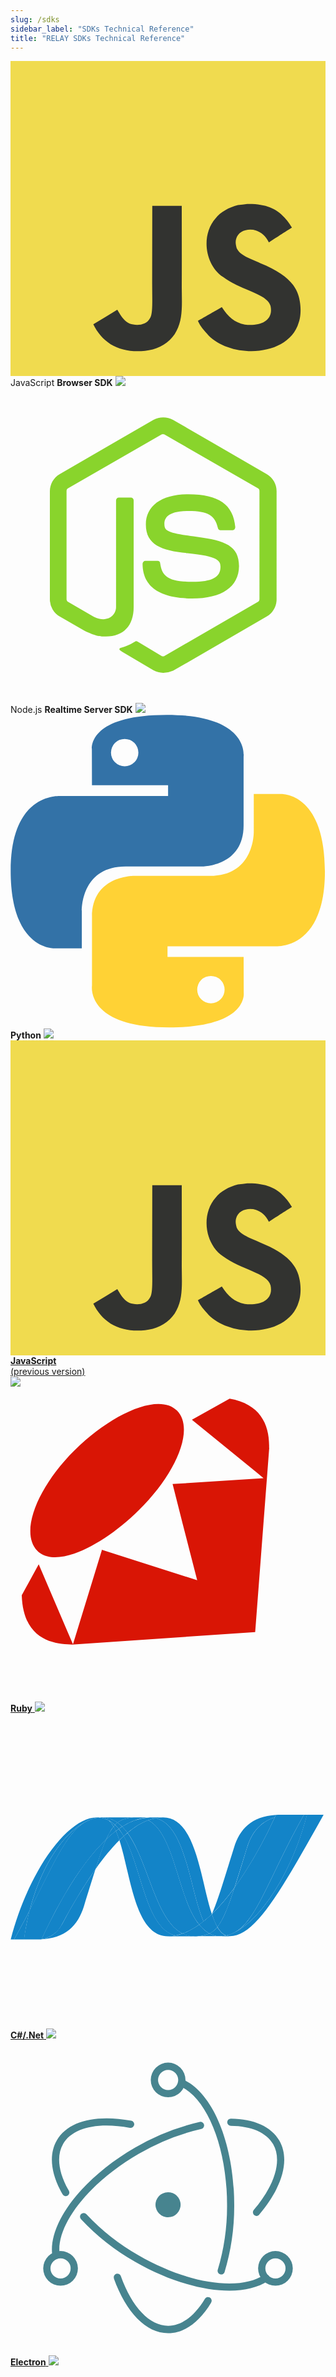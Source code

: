 ---
slug: /sdks
sidebar_label: "SDKs Technical Reference"
title: "RELAY SDKs Technical Reference"
---


<div>
<div className="sdks sdks-flex">
    <div className="box">
    <svg style={{height: '40px', marginTop: '5px', marginBottom: '5px'}} xmlns="http://www.w3.org/2000/svg" viewBox="0 0 1052 1052"><path fill="#f0db4f" d="M0 0h1052v1052H0z" /><path d="M965.9 801.1c-7.7-48-39-88.3-131.7-125.9-32.2-14.8-68.1-25.399-78.8-49.8-3.8-14.2-4.3-22.2-1.9-30.8 6.9-27.9 40.2-36.6 66.6-28.6 17 5.7 33.1 18.801 42.8 39.7 45.4-29.399 45.3-29.2 77-49.399-11.6-18-17.8-26.301-25.4-34-27.3-30.5-64.5-46.2-124-45-10.3 1.3-20.699 2.699-31 4-29.699 7.5-58 23.1-74.6 44-49.8 56.5-35.6 155.399 25 196.1 59.7 44.8 147.4 55 158.6 96.9 10.9 51.3-37.699 67.899-86 62-35.6-7.4-55.399-25.5-76.8-58.4-39.399 22.8-39.399 22.8-79.899 46.1 9.6 21 19.699 30.5 35.8 48.7 76.2 77.3 266.899 73.5 301.1-43.5 1.399-4.001 10.6-30.801 3.199-72.101zm-394-317.6h-98.4c0 85-.399 169.4-.399 254.4 0 54.1 2.8 103.7-6 118.9-14.4 29.899-51.7 26.2-68.7 20.399-17.3-8.5-26.1-20.6-36.3-37.699-2.8-4.9-4.9-8.7-5.601-9-26.699 16.3-53.3 32.699-80 49 13.301 27.3 32.9 51 58 66.399 37.5 22.5 87.9 29.4 140.601 17.3 34.3-10 63.899-30.699 79.399-62.199 22.4-41.3 17.6-91.3 17.4-146.6.5-90.2 0-180.4 0-270.9z" fill="#323330" /></svg>
    <span>JavaScript</span>
    <strong>Browser SDK</strong>
    <img style={{marginTop: '5px'}} src="https://img.shields.io/npm/v/@signalwire/js.svg?color=brightgreen" />
    <Link to="/sdks/reference/browser-sdk/" />
    </div>
    <div className="box">
    <svg style={{height: '50px'}} viewBox="0 0 32 32" xmlns="http://www.w3.org/2000/svg"><path d="M15.516 28.952a2.09 2.09 0 0 1-1.002-.263l-3.17-1.883c-.478-.262-.24-.358-.096-.405.644-.215.763-.263 1.43-.644.072-.048.167-.024.239.024l2.432 1.454c.095.048.214.048.286 0l9.513-5.507c.095-.048.143-.143.143-.263v-10.99c0-.12-.048-.215-.143-.263L15.635 4.73c-.096-.048-.215-.048-.286 0l-9.513 5.483c-.096.048-.143.167-.143.262v10.991c0 .096.047.215.143.263l2.599 1.502c1.406.715 2.288-.12 2.288-.954V11.428a.29.29 0 0 1 .286-.286h1.216a.29.29 0 0 1 .287.286v10.848c0 1.884-1.026 2.98-2.814 2.98-.548 0-.977 0-2.193-.596L5 23.23A2.012 2.012 0 0 1 4 21.49V10.497c0-.715.381-1.383 1.001-1.74l9.513-5.508a2.128 2.128 0 0 1 2.003 0l9.513 5.508a2.012 2.012 0 0 1 1.001 1.74V21.49c0 .716-.381 1.383-1.001 1.74l-9.513 5.508a2.44 2.44 0 0 1-1.001.215zm2.932-7.558c-4.172 0-5.03-1.907-5.03-3.529a.29.29 0 0 1 .286-.286h1.24c.142 0 .262.096.262.239.19 1.263.739 1.883 3.266 1.883 2.003 0 2.861-.453 2.861-1.526 0-.62-.238-1.073-3.362-1.383-2.598-.262-4.22-.834-4.22-2.908 0-1.931 1.622-3.076 4.34-3.076 3.051 0 4.553 1.05 4.744 3.338a.385.385 0 0 1-.072.215c-.047.047-.119.095-.19.095h-1.24a.28.28 0 0 1-.262-.215c-.286-1.31-1.025-1.74-2.98-1.74-2.194 0-2.456.763-2.456 1.335 0 .691.31.906 3.266 1.288 2.933.381 4.315.93 4.315 2.98-.023 2.098-1.74 3.29-4.768 3.29z" fill="#89D42C" /></svg>
    <span>Node.js</span>
    <strong>Realtime Server SDK</strong>
    <img style={{marginTop: '5px'}} src="https://img.shields.io/npm/v/@signalwire/realtime-api.svg?color=brightgreen" />
    <Link to="/sdks/reference/realtime-sdk" />
    </div>
</div>
<div className="sdks sdks-grid" style={{marginTop: '30px'}}>
    <div className="box">
    <svg style={{height: '50px'}} viewBox="0 0 256 255" xmlns="http://www.w3.org/2000/svg" preserveAspectRatio="xMidYMid"><path d="M126.916.072c-64.832 0-60.784 28.115-60.784 28.115l.072 29.128h61.868v8.745H41.631S.145 61.355.145 126.77c0 65.417 36.21 63.097 36.21 63.097h21.61v-30.356s-1.165-36.21 35.632-36.21h61.362s34.475.557 34.475-33.319V33.97S194.67.072 126.916.072zM92.802 19.66a11.12 11.12 0 0 1 11.13 11.13 11.12 11.12 0 0 1-11.13 11.13 11.12 11.12 0 0 1-11.13-11.13 11.12 11.12 0 0 1 11.13-11.13z" fill="#3372a7" /><path d="M128.757 254.126c64.832 0 60.784-28.115 60.784-28.115l-.072-29.127H127.6v-8.745h86.441s41.486 4.705 41.486-60.712c0-65.416-36.21-63.096-36.21-63.096h-21.61v30.355s1.165 36.21-35.632 36.21h-61.362s-34.475-.557-34.475 33.32v56.013s-5.235 33.897 62.518 33.897zm34.114-19.586a11.12 11.12 0 0 1-11.13-11.13 11.12 11.12 0 0 1 11.13-11.131 11.12 11.12 0 0 1 11.13 11.13 11.12 11.12 0 0 1-11.13 11.13z" fill="#ffd235" /></svg>
    <strong>Python</strong>
    <img style={{marginTop: '5px'}} src="https://img.shields.io/pypi/v/signalwire?color=brightgreen" />
    <a href="https://docs.signalwire.com/reference/relay-sdk-python" />
    </div>
    <div className="box">
    <svg style={{height: '40px', marginTop: '5px', marginBottom: '5px'}} xmlns="http://www.w3.org/2000/svg" viewBox="0 0 1052 1052"><path fill="#f0db4f" d="M0 0h1052v1052H0z" /><path d="M965.9 801.1c-7.7-48-39-88.3-131.7-125.9-32.2-14.8-68.1-25.399-78.8-49.8-3.8-14.2-4.3-22.2-1.9-30.8 6.9-27.9 40.2-36.6 66.6-28.6 17 5.7 33.1 18.801 42.8 39.7 45.4-29.399 45.3-29.2 77-49.399-11.6-18-17.8-26.301-25.4-34-27.3-30.5-64.5-46.2-124-45-10.3 1.3-20.699 2.699-31 4-29.699 7.5-58 23.1-74.6 44-49.8 56.5-35.6 155.399 25 196.1 59.7 44.8 147.4 55 158.6 96.9 10.9 51.3-37.699 67.899-86 62-35.6-7.4-55.399-25.5-76.8-58.4-39.399 22.8-39.399 22.8-79.899 46.1 9.6 21 19.699 30.5 35.8 48.7 76.2 77.3 266.899 73.5 301.1-43.5 1.399-4.001 10.6-30.801 3.199-72.101zm-394-317.6h-98.4c0 85-.399 169.4-.399 254.4 0 54.1 2.8 103.7-6 118.9-14.4 29.899-51.7 26.2-68.7 20.399-17.3-8.5-26.1-20.6-36.3-37.699-2.8-4.9-4.9-8.7-5.601-9-26.699 16.3-53.3 32.699-80 49 13.301 27.3 32.9 51 58 66.399 37.5 22.5 87.9 29.4 140.601 17.3 34.3-10 63.899-30.699 79.399-62.199 22.4-41.3 17.6-91.3 17.4-146.6.5-90.2 0-180.4 0-270.9z" fill="#323330" /></svg>
    <strong>JavaScript</strong>
    <div style={{fontSize: '0.9em', marginTop: '-0.3em'}}>(previous version)</div>
    <img style={{marginTop: '5px'}} src="https://img.shields.io/badge/npm-v1.2.7-brightgreen" />
    <a href="https://docs.signalwire.com/reference/relay-sdk-js" />
    </div>
    <div className="box">
    <svg style={{height: '50px'}} viewBox="4 4 28 28" xmlns="http://www.w3.org/2000/svg"><path d="M23.476 5.076c2.78.481 3.569 2.382 3.51 4.373L27 9.42l-1.251 16.398-16.266 1.114h.014c-1.35-.057-4.36-.18-4.497-4.388l1.508-2.75 2.584 6.037.461 1.075 2.571-8.382-.027.006.014-.028 8.484 2.71-1.28-4.978-.907-3.575 8.085-.522-.564-.467-5.804-4.732 3.354-1.871-.003.01zM9.703 9.65c3.264-3.238 7.477-5.152 9.095-3.52 1.615 1.63-.097 5.597-3.367 8.833-3.266 3.238-7.428 5.256-9.042 3.628-1.62-1.63.041-5.7 3.31-8.938l.004-.003z" fill="#D91505" /></svg>
    <strong>Ruby</strong>
    <img style={{marginTop: '5px'}} src="https://img.shields.io/gem/v/signalwire.svg?color=brightgreen&label=rubygems" />
    <a href="https://docs.signalwire.com/reference/relay-sdk-ruby" />
    </div>
    <div className="box">
    <svg style={{height: '50px'}} viewBox="2 2 28 28" xmlns="http://www.w3.org/2000/svg"><g fill="#1384C8" fillRule="evenodd"><path d="M11.68 13.26c1 3.07 1.38 8.54 4.31 8.54.23 0 .45-.03.68-.07-2.67-.62-2.98-6.03-4.6-8.83l-.39.36" /><path d="M12.06 12.9c1.63 2.8 1.94 8.21 4.6 8.83.22-.04.43-.1.64-.17-2.4-1.17-3.06-6.42-4.9-8.95l-.34.29" /><path d="M14.4 11.23a5.17 5.17 0 0 0-2.48.82c.17.17.33.35.48.56.62-.51 1.23-.9 1.84-1.12.23-.09.46-.15.69-.2a2.12 2.12 0 0 0-.53-.06m4.76 9.25c.25-.2.5-.4.74-.64-1.02-3.05-1.38-8.6-4.34-8.6-.2 0-.42.02-.63.06 2.69.67 3.03 6.52 4.23 9.18" /><path d="M14.93 11.3a2.12 2.12 0 0 0-.53-.07h1.17c-.22 0-.43.03-.64.07m4.18 9.83a4.37 4.37 0 0 1-.33-.36c-.5.35-1 .62-1.48.8a2.28 2.28 0 0 0 1.02.23c.55 0 .99-.07 1.36-.25-.2-.1-.4-.25-.57-.42m-4.87-9.64c2.4 1.26 2.62 6.96 4.54 9.28l.38-.29c-1.2-2.66-1.54-8.51-4.23-9.18-.23.04-.46.1-.69.19" /><path d="M12.4 12.6c1.84 2.54 2.5 7.79 4.9 8.96.49-.17.98-.44 1.48-.79-1.92-2.32-2.13-8.02-4.54-9.28-.61.23-1.22.6-1.84 1.12m-1.9.58c-.3.65-.59 1.51-.94 2.64.7-1 1.42-1.87 2.12-2.57-.1-.3-.2-.57-.31-.82-.3.22-.58.47-.87.75" /><path d="M11.62 12.26l-.25.18c.1.25.21.52.3.82l.4-.36a5.07 5.07 0 0 0-.45-.64" /><path d="M11.93 12.05l-.3.2c.15.2.3.42.43.65l.34-.3c-.15-.2-.3-.38-.47-.55M28.35 11c-1.36 5.25-4.2 9.47-6.59 10.54l-.13.05h-.02l-.04.02h-.01l-.06.03h-.03l-.03.02h-.02l-.03.02-.05.01h-.02l-.04.02h-.02l-.04.01-.04.01c.1.04.22.06.34.06 2.26 0 4.54-4.05 8.31-10.79h-1.48zm-19.29.45h.01l.04-.02h.01l.01-.01.04-.01.09-.04h.01l.04-.01h.02l.03-.02h.02l.12-.03h.02l.04-.01h.01l.04-.02.08-.01h.07l.04-.01h.02l.08-.02h-.24c-2.55 0-6.06 4.72-7.64 10.84h.3c.51-.9.96-1.76 1.38-2.56 1.1-4.33 3.36-7.29 5.36-8.07m1.44 1.74c.29-.28.58-.53.87-.75a4.1 4.1 0 0 0-.21-.4 4.9 4.9 0 0 0-.66 1.15" /><path d="M10.7 11.48c.17.14.32.34.46.57l.13-.15a2.55 2.55 0 0 0-.58-.42M3.7 19.52c2.32-4.47 3.42-7.3 5.36-8.07-2 .78-4.25 3.74-5.36 8.07" /><path d="M11.3 11.9l-.14.14.2.4.26-.18c-.1-.13-.21-.25-.33-.36M4.75 22.06h-.08l-.1.01c2.35-.06 3.42-1.24 3.96-2.95.4-1.3.73-2.38 1.03-3.3a46.74 46.74 0 0 0-2.97 4.9c-.48.88-1.21 1.26-1.84 1.34" /><path d="M4.75 22.06A2.43 2.43 0 0 0 6.6 20.7c1-1.85 1.98-3.5 2.97-4.88.35-1.13.65-1.99.94-2.64-1.96 1.86-3.93 4.97-5.75 8.87M3.7 19.52c-.42.8-.87 1.66-1.38 2.56h.89c.12-.9.28-1.75.49-2.56" /><path d="M9.82 11.25H9.8l-.04.01h-.02l-.03.01h-.02l-.07.02H9.6a.3.3 0 0 1-.04 0l-.02.01h-.03l-.02.01-.12.03h-.02l-.03.02H9.3l-.04.02h-.01l-.09.03-.04.01-.01.01-.04.01-.01.01c-1.95.77-3.05 3.6-5.37 8.07-.2.81-.37 1.66-.49 2.56h1.47l.04-.01h.05c1.81-3.9 3.78-7.01 5.74-8.88.22-.48.43-.86.66-1.14a2.17 2.17 0 0 0-.45-.56l-.03-.02-.03-.01-.03-.02h-.03l-.02-.02-.05-.02h-.03a.73.73 0 0 1-.03-.02l-.03-.01-.05-.02-.06-.02h-.02l-.05-.02h-.01a1.84 1.84 0 0 0-.13-.03h-.02l-.05-.01h-.01l-.07-.01h-.14m13.21 2.64c-.44 1.44-.8 2.62-1.12 3.6a38.91 38.91 0 0 0 3.58-6.27c-1.34.43-2.05 1.39-2.46 2.68m-1.08 7.54l-.19.09c2.39-1.07 5.23-5.29 6.6-10.54h-.28c-3.13 5.6-4.14 9.33-6.13 10.45m-1.56-.47c.52-.64.94-1.71 1.52-3.49a18.1 18.1 0 0 1-2 2.34l-.01.01c.15.44.3.83.49 1.14M20.39 20.98a2.13 2.13 0 0 1-.71.57 2.01 2.01 0 0 0 .85.24h.41l.04-.02h.08l.12-.03c-.31-.11-.57-.38-.8-.76M16 21.8a3.57 3.57 0 0 0 1.3-.24 2.29 2.29 0 0 0 1.02.24H16z" /><path d="M18.32 21.8c.55 0 .99-.07 1.36-.25a2.01 2.01 0 0 0 .85.24h.13-2.34zm2.34 0h.15l.04-.01h.1l.05-.02h.06l.12-.03c.1.04.22.06.34.06h-.86zm-.76-1.96a10.73 10.73 0 0 1-1.12.93c.1.13.22.25.33.36.18.17.37.31.57.42l.14-.07c.2-.12.4-.29.57-.5-.18-.32-.34-.7-.49-1.14M27.2 11h-1.38l-.23.01-.1.22a38.91 38.91 0 0 1-3.58 6.26c-.58 1.77-1 2.85-1.52 3.48.22.38.48.65.79.76h.04l.04-.02h.02l.04-.01h.02l.05-.02.03-.01.02-.01.03-.01.03-.01.06-.02h.01l.04-.02h.02l.12-.06h.01l.19-.1c1.99-1.1 3-4.85 6.13-10.44h-.88zm-17.3.25h.05l.08.01.06.02h.02l.13.03.06.02h.01a.93.93 0 0 1 .07.02l.05.02h.02l.04.02.02.01.05.02.03.01.03.02h.03l.03.02c.22.11.42.26.61.43a2 2 0 0 1 .22-.2 2.4 2.4 0 0 0-1.61-.45" /><path d="M11.3 11.9c.1.1.22.23.32.36.1-.08.2-.14.3-.2a3.2 3.2 0 0 0-.41-.36c-.08.06-.15.12-.22.2m-1.39-.65l.19-.01c.54 0 1 .17 1.42.46.44-.34.96-.47 1.7-.47H9.66l.24.02" /><path d="M13.2 11.23c-.73 0-1.25.13-1.7.47.15.1.3.22.43.35.6-.38 1.2-.64 1.8-.75.23-.04.45-.07.67-.07h-1.2zm8.7 6.27c.32-.98.68-2.16 1.13-3.6.4-1.28 1.12-2.25 2.46-2.67l.1-.22c-2.18.14-3.2 1.25-3.72 2.9-.9 2.87-1.44 4.74-1.97 5.92a17.5 17.5 0 0 0 2-2.34" /></g></svg>
    <strong>C#/.Net</strong>
    <img style={{marginTop: '5px'}} src="https://img.shields.io/nuget/v/SignalWire-DotNet.svg?color=brightgreen" />
    <a href="https://docs.signalwire.com/reference/relay-sdk-dotnet" />
    </div>
    <div className="box">
    <svg xmlns="http://www.w3.org/2000/svg" style={{height: '50px'}} viewBox="0 0 128 128"><path fill="#47848f" d="M49.07,32.66c-14.37-2.62-25.72.12-30.25,8-3.38,5.85-2.41,13.61,2.34,21.9a1.47,1.47,0,0,0,2.56-1.47c-4.28-7.47-5.12-14.17-2.35-19,3.76-6.51,13.89-9,27.17-6.54a1.47,1.47,0,1,0,.53-2.9ZM28.63,72.61a92.2,92.2,0,0,0,22,17.34c20.84,12,43,15.25,54,7.79a1.47,1.47,0,0,0-1.66-2.43C93.11,102,72,98.92,52.07,87.39A89.27,89.27,0,0,1,30.81,70.62a1.47,1.47,0,0,0-2.18,2Z" /><path fill="#47848f" d="M101.06,70.81c9.41-11.11,12.69-22.29,8.17-30.11-3.32-5.76-10.35-8.8-19.69-8.92a1.47,1.47,0,0,0,0,2.95c8.4.11,14.45,2.73,17.18,7.45,3.75,6.5.82,16.47-7.87,26.74a1.47,1.47,0,1,0,2.25,1.9ZM76.89,33.15a92,92,0,0,0-26.25,10.4C29.13,56,15.09,74.29,17,87.57A1.47,1.47,0,0,0,20,87.14C18.23,75.35,31.53,58,52.11,46.11A89.07,89.07,0,0,1,77.51,36a1.47,1.47,0,1,0-.62-2.88Z" /><path fill="#47848f" d="M42 96.78C47 110.51 55 119 64.05 119c6.6 0 12.7-4.5 17.46-12.42A1.47 1.47 0 1 0 79 105c-4.28 7.12-9.53 11-14.94 11-7.52 0-14.69-7.54-19.24-20.24a1.47 1.47 0 0 0-2.77 1zM87 94.09a92.5 92.5 0 0 0 3.91-27.3c0-24.41-8.54-45.44-20.71-50.85A1.47 1.47 0 0 0 69 18.64c10.85 4.82 19 24.78 19 48.15a89.57 89.57 0 0 1-3.78 26.42 1.47 1.47 0 0 0 2.81.88zM114.71 92.65a7.05 7.05 0 1 0-7.05 7.05 7.05 7.05 0 0 0 7.05-7.05zm-2.95 0a4.1 4.1 0 1 1-4.1-4.1 4.1 4.1 0 0 1 4.1 4.1zM20.34 99.7a7.05 7.05 0 1 0-7.05-7.05 7.05 7.05 0 0 0 7.05 7.05zm0-2.95a4.1 4.1 0 1 1 4.1-4.1 4.1 4.1 0 0 1-4.1 4.1z" /><path fill="#47848f" d="M64.05 23.13A7.05 7.05 0 1 0 57 16.08a7.05 7.05 0 0 0 7.05 7.05zm0-2.95a4.1 4.1 0 1 1 4.1-4.1 4.1 4.1 0 0 1-4.1 4.1zM65.13 71.77A5.1 5.1 0 1 1 69 65.71 5.1 5.1 0 0 1 65.13 71.77z" /></svg>
    <strong>Electron</strong>
    <img style={{marginTop: '5px'}} src="https://img.shields.io/npm/v/@signalwire/js.svg?color=brightgreen" />
    <a href="/sdks/reference/browser-sdk/" />
    </div>

</div>
<style dangerouslySetInnerHTML={{__html: "\n  .sdks a {\n    text-decoration: none !important;\n  }\n  \n  .box {\n    flex: 1;\n    border: 1px solid #0002;\n    /*box-shadow: 0px 0px 10px 0px rgba(0,0,0,0.24);*/\n    border-radius: 4px;\n    padding: 20px;\n    display: flex;\n    flex-direction: column;\n    align-items: center;\n    position: relative;\n    text-align: center;\n  }\n  \n  .box:hover {\n    border-color: rgb(4,76,246);\n  }\n  \n  .box > a {\n    position: absolute;\n    top: 0;\n    left: 0;\n    right: 0;\n    bottom: 0;\n  }\n  \n  .box > .title {\n    font-weight: 500;\n  }\n  \n  .box > .description {\n    flex: 1;\n    margin: 0.5em 0;\n    font-size: 0.9em;\n  }\n  \n  .sdks {\n    gap: 30px;\n    /*justify-content: center;*/\n    /*overflow: scroll;*/\n    margin: 20px 0;\n  }\n\n  .sdks.sdks-flex {\n  \tdisplay: flex;\n    flex-wrap: wrap;\n  }\n  \n  .sdks.sdks-grid {\n    display: grid;\n    grid-template-columns: repeat(auto-fill,minmax(250px, 1fr));\n  }\n" }} />
</div>

#### Deprecated SDKs

The following SDKs are still available, but we won't release new features (only security patches). Please consider upgrading to one of the alternatives.

- [RELAY SDK for Node.js (v2)](https://docs.signalwire.com/reference/relay-sdk-nodejs) → you can upgrade to the [RELAY Realtime SDK](/sdks/reference/realtime-sdk/)
- [RELAY SDK for Go](https://docs.signalwire.com/reference/relay-sdk-go)
- [RELAY SDK for PHP](https://signalwire-community.github.io/docs/php/)

#### Compatibility SDKs

Looking for the Compatibility SDKs to migrate from other providers? Check out the [dedicated page](/compatibility-api).